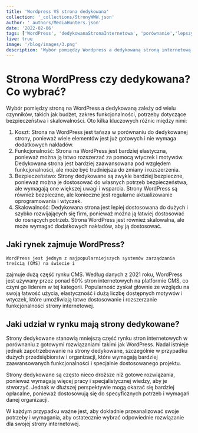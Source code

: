```yaml
---
title: 'Wordpress VS strona dedykowana'
collection: '_collections/StronyWWW.json'
author: '_authors/MediaHunters.json'
date: '2022-02-06'
tags: ['WordPress', 'dedykowanaStronaInternetowa', 'porównanie','lepszyWybór']
live: true
image: '/blog/images/3.png'
description: 'Wybór pomiędzy Wordpress a dedykowaną stroną internetową. Co okaże się lepszym wyborem? Sprawdź'
---
```


# Strona WordPress czy dedykowana? Co wybrać?

Wybór pomiędzy stroną na WordPress a dedykowaną zależy od wielu czynników, takich jak budżet,
zakres funkcjonalności, potrzeby dotyczące bezpieczeństwa i skalowalności. Oto kilka kluczowych
różnic między nimi:

1. Koszt: Strona na WordPress jest tańsza w porównaniu do dedykowanej strony, ponieważ
wiele elementów jest już gotowych i nie wymaga dodatkowych nakładów.
2. Funkcjonalność: Strona na WordPress jest bardziej elastyczna, ponieważ można ją łatwo
rozszerzać za pomocą wtyczek i motywów. Dedykowana strona jest bardziej zaawansowana
pod względem funkcjonalności, ale może być trudniejsza do zmiany i rozszerzenia.
3. Bezpieczeństwo: Strony dedykowane są zwykle bardziej bezpieczne, ponieważ można je
dostosować do własnych potrzeb bezpieczeństwa, ale wymagają one większej uwagi i
wsparcia. Strony WordPress są również bezpieczne, ale konieczne jest regularne
aktualizowanie oprogramowania i wtyczek.
4. Skalowalność: Dedykowana strona jest lepiej dostosowana do dużych i szybko rozwijających
się firm, ponieważ można ją łatwiej dostosować do rosnących potrzeb. Strona WordPress jest
również skalowalna, ale może wymagać dodatkowych nakładów, aby ją dostosować.

## Jaki rynek zajmuje WordPress?

    WordPress jest jednym z najpopularniejszych systemów zarządzania treścią (CMS) na świecie i
zajmuje dużą część rynku CMS. Według danych z 2021 roku, WordPress jest używany przez ponad
60% stron internetowych na platformie CMS, co czyni go liderem w tej kategorii.
Popularność zyskał głównie ze względu na swoją łatwość użycia, elastyczność i dużą liczbę dostępnych motywów i
wtyczek, które umożliwiają łatwe dostosowanie i rozszerzanie funkcjonalności strony internetowej.

## Jaki udział w rynku mają strony dedykowane?

Strony dedykowane stanowią mniejszą część rynku stron internetowych w porównaniu z gotowymi
rozwiązaniami takimi jak WordPress. Nadal istnieje jednak zapotrzebowanie na strony dedykowane,
szczególnie w przypadku dużych przedsiębiorstw i organizacji, które wymagają bardziej
zaawansowanych funkcjonalności i specjalnie dostosowanego projektu.

Strony dedykowane są często nieco droższe niż gotowe rozwiązania, ponieważ wymagają więcej
pracy i specjalistycznej wiedzy, aby je stworzyć. Jednak w dłuższej perspektywie mogą okazać się
bardziej opłacalne, ponieważ dostosowują się do specyficznych potrzeb i wymagań danej organizacji.

W każdym przypadku ważne jest, aby dokładnie przeanalizować swoje potrzeby i wymagania, aby
ostatecznie wybrać odpowiednie rozwiązanie dla swojej strony internetowej.
